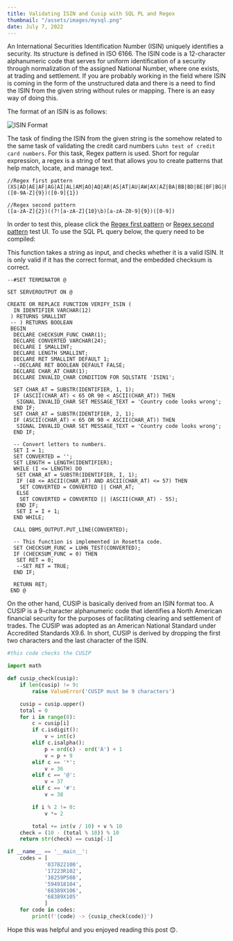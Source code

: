 ```yaml
---
title: Validating ISIN and Cusip with SQL PL and Regex
thumbnail: "/assets/images/mysql.png"
date: July 7, 2022
---
```


An International Securities Identification Number (ISIN) uniquely identifies a security. Its structure is defined in ISO 6166. The ISIN code is a 12-character alphanumeric code that serves for uniform identification of a security through normalization of the assigned National Number, where one exists, at trading and settlement.
If you are probably working in the field where ISIN is coming in the form of the unstructured data and there is a need to find the ISIN from the given string without rules or mapping. There is an easy way of doing this.

The format of an ISIN is as follows:

![ISIN Format](/assets/images/blog-posts/isinformat.png)

The task of finding the ISIN from the given string is the somehow related to the same task of validating the credit card numbers `Luhn test of credit card numbers`.
For this task, Regex pattern is used. Short for regular expression, a regex is a string of text that allows you to create patterns that help match, locate, and manage text.

```shell
//Regex first pattern
(XS|AD|AE|AF|AG|AI|AL|AM|AO|AQ|AR|AS|AT|AU|AW|AX|AZ|BA|BB|BD|BE|BF|BG|BH|BI|BJ|BL|BM|BN|BO|BQ|BR|BS|BT|BV|BW|BY|BZ|CA|CC|CD|CF|CG|CH|CI|CK|CL|CM|CN|CO|CR|CU|CV|CW|CX|CY|CZ|DE|DJ|DK|DM|DO|DZ|EC|EE|EG|EH|ER|ES|ET|FI|FJ|FK|FM|FO|FR|GA|GB|GD|GE|GF|GG|GH|GI|GL|GM|GN|GP|GQ|GR|GS|GT|GU|GW|GY|HK|HM|HN|HR|HT|HU|ID|IE|IL|IM|IN|IO|IQ|IR|IS|IT|JE|JM|JO|JP|KE|KG|KH|KI|KM|KN|KP|KR|KW|KY|KZ|LA|LB|LC|LI|LK|LR|LS|LT|LU|LV|LY|MA|MC|MD|ME|MF|MG|MH|MK|ML|MM|MN|MO|MP|MQ|MR|MS|MT|MU|MV|MW|MX|MY|MZ|NA|NC|NE|NF|NG|NI|NL|NO|NP|NR|NU|NZ|OM|PA|PE|PF|PG|PH|PK|PL|PM|PN|PR|PS|PT|PW|PY|QA|RE|RO|RS|RU|RW|SA|SB|SC|SD|SE|SG|SH|SI|SJ|SK|SL|SM|SN|SO|SR|SS|ST|SV|SX|SY|SZ|TC|TD|TF|TG|TH|TJ|TK|TL|TM|TN|TO|TR|TT|TV|TW|TZ|UA|UG|UM|US|UY|UZ|VA|VC|VE|VG|VI|VN|VU|WF|WS|YE|YT|ZA|ZM|ZW)([0-9A-Z]{9})([0-9]{1})

//Regex second pattern
([a-zA-Z]{2})((?![a-zA-Z]{10}\b)[a-zA-Z0-9]{9})([0-9])
```

In order to test this, please click the [Regex first pattern](https://regex101.com/r/vGnpuE/1) or [Regex second pattern](https://regex101.com/r/opgRD0/1) test UI. To use the SQL PL query below, the query need to be compiled:

This function takes a string as input, and checks whether it is a valid ISIN. It is only valid if it has the correct format, and the embedded checksum is correct.

```shell
--#SET TERMINATOR @

SET SERVEROUTPUT ON @

CREATE OR REPLACE FUNCTION VERIFY_ISIN (
  IN IDENTIFIER VARCHAR(12)
 ) RETURNS SMALLINT
 -- ) RETURNS BOOLEAN
 BEGIN
  DECLARE CHECKSUM_FUNC CHAR(1);
  DECLARE CONVERTED VARCHAR(24);
  DECLARE I SMALLINT;
  DECLARE LENGTH SMALLINT;
  DECLARE RET SMALLINT DEFAULT 1;
  --DECLARE RET BOOLEAN DEFAULT FALSE;
  DECLARE CHAR_AT CHAR(1);
  DECLARE INVALID_CHAR CONDITION FOR SQLSTATE 'ISIN1';

  SET CHAR_AT = SUBSTR(IDENTIFIER, 1, 1);
  IF (ASCII(CHAR_AT) < 65 OR 90 < ASCII(CHAR_AT)) THEN
   SIGNAL INVALID_CHAR SET MESSAGE_TEXT = 'Country code looks wrong';
  END IF;
  SET CHAR_AT = SUBSTR(IDENTIFIER, 2, 1);
  IF (ASCII(CHAR_AT) < 65 OR 90 < ASCII(CHAR_AT)) THEN
   SIGNAL INVALID_CHAR SET MESSAGE_TEXT = 'Country code looks wrong';
  END IF;

  -- Convert letters to numbers.
  SET I = 1;
  SET CONVERTED = '';
  SET LENGTH = LENGTH(IDENTIFIER);
  WHILE (I <= LENGTH) DO
   SET CHAR_AT = SUBSTR(IDENTIFIER, I, 1);
   IF (48 <= ASCII(CHAR_AT) AND ASCII(CHAR_AT) <= 57) THEN
    SET CONVERTED = CONVERTED || CHAR_AT;
   ELSE
    SET CONVERTED = CONVERTED || (ASCII(CHAR_AT) - 55);
   END IF;
   SET I = I + 1;
  END WHILE;

  CALL DBMS_OUTPUT.PUT_LINE(CONVERTED);

  -- This function is implemented in Rosetta code.
  SET CHECKSUM_FUNC = LUHN_TEST(CONVERTED);
  IF (CHECKSUM_FUNC = 0) THEN
   SET RET = 0;
   --SET RET = TRUE;
  END IF;

  RETURN RET;
 END @
```

On the other hand, CUSIP is basically derived from an ISIN format too. A CUSIP is a 9-character alphanumeric code that identifies a North American financial security for the purposes of facilitating clearing and settlement of trades.
The CUSIP was adopted as an American National Standard under Accredited Standards X9.6. In short, CUSIP is derived by dropping the first two characters and the last character of the ISIN.

```Python
#this code checks the CUSIP

import math

def cusip_check(cusip):
    if len(cusip) != 9:
        raise ValueError('CUSIP must be 9 characters')

    cusip = cusip.upper()
    total = 0
    for i in range(8):
        c = cusip[i]
        if c.isdigit():
            v = int(c)
        elif c.isalpha():
            p = ord(c) - ord('A') + 1
            v = p + 9
        elif c == '*':
            v = 36
        elif c == '@':
            v = 37
        elif c == '#':
            v = 38

        if i % 2 != 0:
            v *= 2

        total += int(v / 10) + v % 10
    check = (10 - (total % 10)) % 10
    return str(check) == cusip[-1]

if __name__ == '__main__':
    codes = [
            '037822100',
            '17223R102',
            '38259P508',
            '594918104',
            '68389X106',
            '68389X105'
            ]
    for code in codes:
        print(f'{code} -> {cusip_check(code)}')

```

Hope this was helpful and you enjoyed reading this post 😊.
